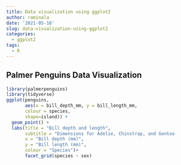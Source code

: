 ```yaml
---
title: Data visualization using ggplot2
author: raminala
date: '2021-05-18'
slug: data-visualization-using-ggplot2
categories:
  - ggplot2
tags: 
  - R
---
```


## Palmer Penguins Data Visualization
```r
library(palmerpenguins)
library(tidyverse)
ggplot(penguins, 
       aes(x = bill_depth_mm, y = bill_length_mm,
       colour = species,
       shape=island)) +
  geom_point() +
  labs(title = "Bill depth and length",
       subtitle = "Dimensions for Adelie, Chinstrap, and Gentoo                        Penguins",
       x = "Bill depth (mm)",
       y = "Bill length (mm)",
       colour = "Species")+
       facet_grid(species ~ sex)
```

